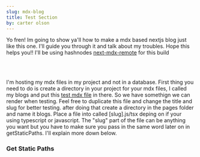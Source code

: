 ```yaml
---
slug: mdx-blog
title: Test Section
by: carter olson
---
```


Yo fren! Im going to show ya'll how to make a mdx based nextjs blog just like this one. I'll guide you through it and talk about my troubles.
Hope this helps you!! I'll be using hashnodes [next-mdx-remote](https://github.com/hashicorp/next-mdx-remote) for this build

<br />
<br />

I'm hosting my mdx files in my project and not in a database.
First thing you need to do is create a directory in your project for your mdx files, I called my blogs and put this [test mdx file](https://gist.github.com/thapakazi/da3aede9dd57900c30e0c7a01b3e8329) in there. So
we have somethign we can render when testing. Feel free to duplicate this file and change the title and slug for better testing. after doing that create a directory in the pages folder and name it blogs.
Place a file into called [slug].js/tsx deping on if your using typescript or javascript. The "slug" part of the file can be anything you want but you have to make sure you pass in the same word later on in getStaticPaths. I'll explain more down below.

### Get Static Paths

